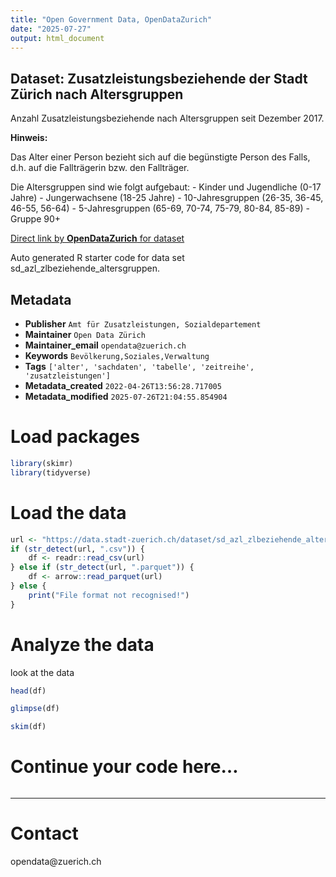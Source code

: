 ```yaml
---
title: "Open Government Data, OpenDataZurich"
date: "2025-07-27"
output: html_document
---
```


## Dataset: Zusatzleistungsbeziehende der Stadt Zürich nach Altersgruppen

Anzahl Zusatzleistungsbeziehende nach Altersgruppen seit Dezember 2017. 


**Hinweis:**

Das Alter einer Person bezieht sich auf die begünstigte Person des Falls, d.h. auf die Fallträgerin bzw. den Fallträger. 

Die Altersgruppen sind wie folgt aufgebaut:
- Kinder und Jugendliche (0-17 Jahre)
- Jungerwachsene (18-25 Jahre)
- 10-Jahresgruppen (26-35, 36-45, 46-55, 56-64)
- 5-Jahresgruppen (65-69, 70-74, 75-79, 80-84, 85-89)
- Gruppe 90+

[]()



[Direct link by **OpenDataZurich** for dataset](https://data.stadt-zuerich.ch/dataset/sd_azl_zlbeziehende_altersgruppen)

Auto generated R starter code for data set sd_azl_zlbeziehende_altersgruppen.

## Metadata

- **Publisher** `Amt für Zusatzleistungen, Sozialdepartement`
- **Maintainer** `Open Data Zürich`
- **Maintainer_email** `opendata@zuerich.ch`
- **Keywords** `Bevölk­erung,Soziales,Ver­walt­ung`
- **Tags** `['alter', 'sachdaten', 'tabelle', 'zeitreihe', 'zusatzleistungen']`
- **Metadata_created** `2022-04-26T13:56:28.717005`
- **Metadata_modified** `2025-07-26T21:04:55.854904`


# Load packages

```r
library(skimr)
library(tidyverse)
```

# Load the data

```r
url <- "https://data.stadt-zuerich.ch/dataset/sd_azl_zlbeziehende_altersgruppen/download/sd_azl_zlbeziehende_altersgruppen.csv"
if (str_detect(url, ".csv")) {
    df <- readr::read_csv(url)
} else if (str_detect(url, ".parquet")) {
    df <- arrow::read_parquet(url)
} else {
    print("File format not recognised!")
}
```

# Analyze the data

look at the data
```r
head(df)
```

```r
glimpse(df)
```

```r
skim(df)
```

# Continue your code here...

```r

```

------------------------------------------------------------------------

# Contact

opendata@zuerich.ch
